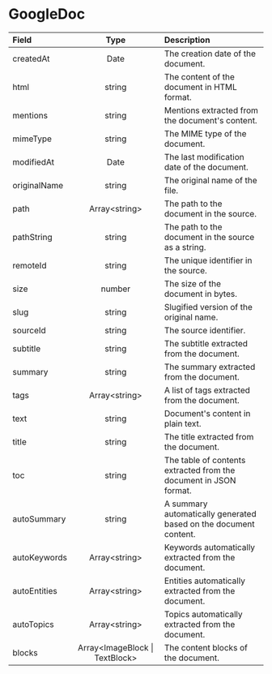 # GoogleDoc

| Field | Type | Description |
| :---------------- | :------: | :---- |
| createdAt | Date | The creation date of the document. |
| html | string | The content of the document in HTML format. |
| mentions | string | Mentions extracted from the document's content. |
| mimeType | string | The MIME type of the document. |
| modifiedAt | Date | The last modification date of the document. |
| originalName | string | The original name of the file. |
| path | Array\<string\> | The path to the document in the source. |
| pathString | string | The path to the document in the source as a string. |
| remoteId | string | The unique identifier in the source. |
| size | number | The size of the document in bytes. |
| slug | string | Slugified version of the original name. |
| sourceId | string | The source identifier. |
| subtitle | string | The subtitle extracted from the document. |
| summary | string | The summary extracted from the document. |
| tags | Array\<string\> | A list of tags extracted from the document. |
| text | string | Document's content in plain text. |
| title | string | The title extracted from the document. |
| toc | string | The table of contents extracted from the document in JSON format. |
| autoSummary | string | A summary automatically generated based on the document content. |
| autoKeywords | Array\<string\> | Keywords automatically extracted from the document. |
| autoEntities | Array\<string\> | Entities automatically extracted from the document. |
| autoTopics | Array\<string\> | Topics automatically extracted from the document. |
| blocks | Array\<ImageBlock \| TextBlock\> | The content blocks of the document. |
